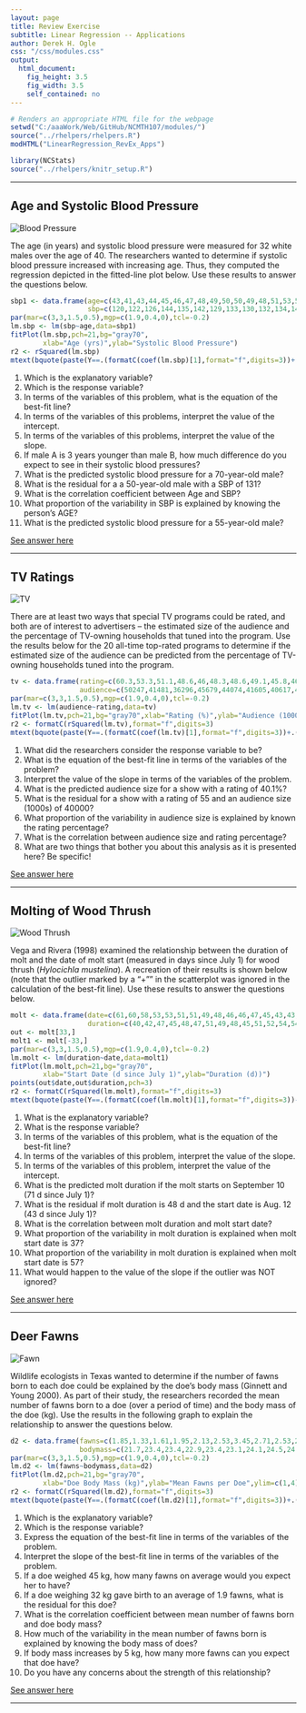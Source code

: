 ```yaml
---
layout: page
title: Review Exercise
subtitle: Linear Regression -- Applications
author: Derek H. Ogle
css: "/css/modules.css"
output:
  html_document:
    fig_height: 3.5
    fig_width: 3.5
    self_contained: no
---
```


```r
# Renders an appropriate HTML file for the webpage
setwd("C:/aaaWork/Web/GitHub/NCMTH107/modules/")
source("../rhelpers/rhelpers.R")
modHTML("LinearRegression_RevEx_Apps")
```

```r
library(NCStats)
source("../rhelpers/knitr_setup.R")
```

----

## Age and Systolic Blood Pressure
<img src="zimgs/bloodpressure.jpg" alt="Blood Pressure" class="img-right">

The age (in years) and systolic blood pressure were measured for 32 white males over the age of 40. The researchers wanted to determine if systolic blood pressure increased with increasing age. Thus, they computed the regression depicted in the fitted-line plot below. Use these results to answer the questions below.

```r
sbp1 <- data.frame(age=c(43,41,43,44,45,46,47,48,49,50,50,49,48,51,53,52,54,54,54,57,56,56,56,58,59,60,62,64,63,65,63,64),
                   sbp=c(120,122,126,144,135,142,129,133,130,132,134,145,160,138,137,149,149,146,141,135,138,142,150,144,166,162,152,152,161,164,170,180))
par(mar=c(3,3,1.5,0.5),mgp=c(1.9,0.4,0),tcl=-0.2)
lm.sbp <- lm(sbp~age,data=sbp1)
fitPlot(lm.sbp,pch=21,bg="gray70",
        xlab="Age (yrs)",ylab="Systolic Blood Pressure")
r2 <- rSquared(lm.sbp)
mtext(bquote(paste(Y==.(formatC(coef(lm.sbp)[1],format="f",digits=3))+.(formatC(coef(lm.sbp)[2],format="f",digits=3))*X,"    ",r^2==.(formatC(r2,format="f",digits=3)))),line=0.2,cex=0.8)
```

1. Which is the explanatory variable?
1. Which is the response variable?
1. In terms of the variables of this problem, what is the equation of the best-fit line?
1. In terms of the variables of this problems, interpret the value of the intercept.
1. In terms of the variables of this problems, interpret the value of the slope.
1. If male A is 3 years younger than male B, how much difference do you expect to see in their systolic blood pressures?
1. What is the predicted systolic blood pressure for a 70-year-old male?
1. What is the residual for a a 50-year-old male with a SBP of 131?
1. What is the correlation coefficient between Age and SBP?
1. What proportion of the variability in SBP is explained by knowing the person's AGE?
1. What is the predicted systolic blood pressure for a 55-year-old male?


[See answer here](zRevExAns/LinearRegression_Apps.html#age-and-systolic-blood-pressure)

----

## TV Ratings
<img src="zimgs/tv.jpg" alt="TV" class="img-right">

There are at least two ways that special TV programs could be rated, and both are of interest to advertisers -- the estimated size of the audience and the percentage of TV-owning households that tuned into the program. Use the results below for the 20 all-time top-rated programs to determine if the estimated size of the audience can be predicted from the percentage of TV-owning households tuned into the program.

```r
tv <- data.frame(rating=c(60.3,53.3,51.1,48.6,46,48.3,48.6,49.1,45.8,46.5,46.5,46,46.3,45.9,47,47.3,47.4,47.7,46.5,45.9),
                 audience=c(50247,41481,36296,45679,44074,41605,40617,40000,40123,39506,38765,38642,35432,32716,35062,34444,33580,33827,27284,25679))
par(mar=c(3,3,1.5,0.5),mgp=c(1.9,0.4,0),tcl=-0.2)
lm.tv <- lm(audience~rating,data=tv)
fitPlot(lm.tv,pch=21,bg="gray70",xlab="Rating (%)",ylab="Audience (1000s)")
r2 <- formatC(rSquared(lm.tv),format="f",digits=3)
mtext(bquote(paste(Y==.(formatC(coef(lm.tv)[1],format="f",digits=3))+.(formatC(coef(lm.tv)[2],format="f",digits=3))*X,"    ",r^2==.(r2))),line=0.2,cex=0.8)
```

1. What did the researchers consider the response variable to be?
1. What is the equation of the best-fit line in terms of the variables of the problem?
1. Interpret the value of the slope in terms of the variables of the problem.
1. What is the predicted audience size for a show with a rating of 40.1%?
1. What is the residual for a show with a rating of 55 and an audience size (1000s) of 40000?
1. What proportion of the variability in audience size is explained by known the rating percentage?
1. What is the correlation between audience size and rating percentage?
1. What are two things that bother you about this analysis as it is presented here? Be specific!

[See answer here](zRevExAns/LinearRegression_Apps.html#tv-ratings)

----

## Molting of Wood Thrush
<img src="zimgs/thrush.jpg" alt="Wood Thrush" class="img-right">

Vega and Rivera (1998) examined the relationship between the duration of molt and the date of molt start (measured in days since July 1) for wood thrush (*Hylocichla mustelina*). A recreation of their results is shown below (note that the outlier marked by a "+"" in the scatterplot was ignored in the calculation of the best-fit line). Use these results to answer the questions below.

```r
molt <- data.frame(date=c(61,60,58,53,53,51,51,49,48,46,46,47,45,43,43,42,41,41,39,38,37,35,38,35,34,33,34,30,28,30,30,21,24),
                   duration=c(40,42,47,45,48,47,51,49,48,45,51,52,54,54,55,48,50,51,51,52,51,52,55,54,55,55,58,57,55,61,61,59,44))
out <- molt[33,]
molt1 <- molt[-33,]
par(mar=c(3,3,1.5,0.5),mgp=c(1.9,0.4,0),tcl=-0.2)
lm.molt <- lm(duration~date,data=molt1)
fitPlot(lm.molt,pch=21,bg="gray70",
        xlab="Start Date (d since July 1)",ylab="Duration (d))")
points(out$date,out$duration,pch=3)
r2 <- formatC(rSquared(lm.molt),format="f",digits=3)
mtext(bquote(paste(Y==.(formatC(coef(lm.molt)[1],format="f",digits=3))-.(formatC(-1*coef(lm.molt)[2],format="f",digits=3))*X,"    ",r^2==.(r2))),line=0.2,cex=0.8)
```

1. What is the explanatory variable?
1. What is the response variable?
1. In terms of the variables of this problem, what is the equation of the best-fit line?
1. In terms of the variables of this problem, interpret the value of the slope.
1. In terms of the variables of this problem, interpret the value of the intercept.
1. What is the predicted molt duration if the molt starts on September 10 (71 d since July 1)?
1. What is the residual if molt duration is 48 d and the start date is Aug. 12 (43 d since July 1)?
1. What is the correlation between molt duration and molt start date?
1. What proportion of the variability in molt duration is explained when molt start date is 37?
1. What proportion of the variability in molt duration is explained when molt start date is 57?
1. What would happen to the value of the slope if the outlier was NOT ignored?

[See answer here](zRevExAns/LinearRegression_Apps.html#molting-of-wood-thrush)

----

## Deer Fawns
<img src="zimgs/fawn.jpg" alt="Fawn" class="img-right">

Wildlife ecologists in Texas wanted to determine if the number of fawns born to each doe could be explained by the doe's body mass (Ginnett and Young 2000). As part of their study, the researchers recorded the mean number of fawns born to a doe (over a period of time) and the body mass of the doe (kg). Use the results in the following graph to explain the relationship to answer the questions below.

```r
d2 <- data.frame(fawns=c(1.85,1.33,1.61,1.95,2.13,2.53,3.45,2.71,2.53,2.39,2.37,1.82,1.44,1.34,1.48,1.73,1.89,1.93,2.03,2.06,2,1.98,1.96,1.93,1.98,2.07,2.21,2.2,2.24,2.38,2.41,2.55,2.58,3.25,2.87,2.62,2.56,2.42,2.3,2.11,2.14,2.06,1.95,1.67,1.18,1.29,1.06,1.26,1.21,1.5,1.5,1.56,1.61,1.73,1.7,1.8,1.8,1.87,1.9,2.03,2.07,2.09,2.25,2.28,2.31,2.26,2.34,2.38,2.37,2.46,2.53,2.61,2.7,2.71,2.8,2.98,2.95,2.98,2.69,2.66,2.44,2.22,2.12,1.94,1.96,1.83,1.86,1.89,1.92,1.8,1.77,1.85,1.88,1.89,1.94,2.04,1.99,2.06,2.02,1.94,1.89,1.97,1.94,1.75,1.64,1.79,1.51,2.28,2.26,2.18,2.24,2.21,2.18,2.21,2.27,2.36,2.38,2.42,2.46,2.39,2.31,2.42,2.34,2.34,2.41,2.43,2.56,2.68,2.68,2.59,2.56,2.58,2.56,2.68,2.73,2.84,3.04,3.19,2.84,2.8,2.69,2.76,2.91,2.95,3.42,3.03),
                 bodymass=c(21.7,23.4,23.4,22.9,23.4,23.1,24.1,24.5,24.3,24.5,24.5,24.7,25.1,26.3,26.4,25.9,25.2,25.2,25,25.2,25.4,25.4,25.7,25.9,26.1,26,25.4,25.1,25.1,25.1,25,25.2,25.5,26,26.7,26.1,26.8,27,25.9,26.3,26.8,26.9,26.4,27,27.7,27.8,28.9,28.7,30.2,29.7,28.4,27.9,27.5,27.8,28.2,28.4,28.1,27.8,27.4,27.5,27.9,28,27.9,28.1,28.3,27.3,27.6,27.6,28.3,28.3,28,27.3,27.6,27.5,27,27.1,28,28.1,28.3,28.5,28.7,28.4,28.5,28.6,28.8,29.1,29.3,29.3,29.1,29.7,29.9,30,29.8,29.6,29.5,29.9,30.1,30.1,30.5,30.7,30.9,31.3,32.4,32.4,32.5,33.1,34.7,33.6,31.9,31.4,30.9,30.7,29.1,29.1,28.9,29.1,29.1,29,29.3,29.5,30.4,30.4,30.9,31.1,31.1,31.8,31.6,30.9,30.7,30.5,30.2,30.1,29.2,29.2,29.1,29,29,29.1,29.4,29.6,29.8,30,29.7,29.9,30.1,33.6))
par(mar=c(3,3,1.5,0.5),mgp=c(1.9,0.4,0),tcl=-0.2)
lm.d2 <- lm(fawns~bodymass,data=d2)
fitPlot(lm.d2,pch=21,bg="gray70",
        xlab="Doe Body Mass (kg)",ylab="Mean Fawns per Doe",ylim=c(1,4))
r2 <- formatC(rSquared(lm.d2),format="f",digits=3)
mtext(bquote(paste(Y==.(formatC(coef(lm.d2)[1],format="f",digits=3))+.(formatC(coef(lm.d2)[2],format="f",digits=4))*X,"    ",r^2==.(r2))),line=0.2,cex=0.8)
```

1. Which is the explanatory variable?
1. Which is the response variable?
1. Express the equation of the best-fit line in terms of the variables of the problem.
1. Interpret the slope of the best-fit line in terms of the variables of the problem.
1. If a doe weighed 45 kg, how many fawns on average would you expect her to have?
1. If a doe weighing 32 kg gave birth to an average of 1.9 fawns, what is the residual for this doe?
1. What is the correlation coefficient between mean number of fawns born and doe body mass?
1. How much of the variability in the mean number of fawns born is explained by knowing the body mass of does?
1. If body mass increases by 5 kg, how many more fawns can you expect that doe have?
1. Do you have any concerns about the strength of this relationship?

[See answer here](zRevExAns/LinearRegression_Apps.html#deer-fawns)

----
